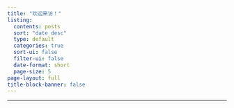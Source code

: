 ```yaml
---
title: "欢迎来访！"
listing:
  contents: posts
  sort: "date desc"
  type: default
  categories: true
  sort-ui: false
  filter-ui: false
  date-format: short
  page-size: 5
page-layout: full
title-block-banner: false
---
```


-----
